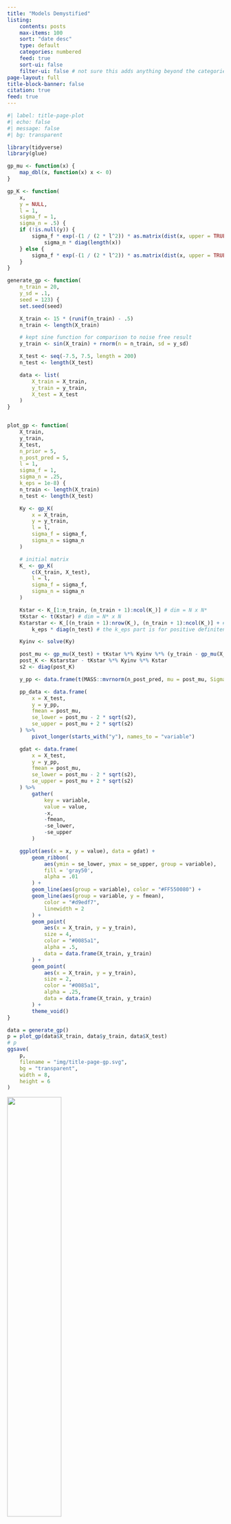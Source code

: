 ```yaml
---
title: "Models Demystified"
listing:
    contents: posts
    max-items: 100
    sort: "date desc"
    type: default
    categories: numbered
    feed: true
    sort-ui: false
    filter-ui: false # not sure this adds anything beyond the categories / search
page-layout: full
title-block-banner: false
citation: true
feed: true
---
```




```r
#| label: title-page-plot
#| echo: false
#| message: false
#| bg: transparent

library(tidyverse)
library(glue)

gp_mu <- function(x) {
    map_dbl(x, function(x) x <- 0)
}

gp_K <- function(
    x,
    y = NULL,
    l = 1,
    sigma_f = 1,
    sigma_n = .5) {
    if (!is.null(y)) {
        sigma_f * exp(-(1 / (2 * l^2)) * as.matrix(dist(x, upper = TRUE, diag = TRUE)^2)) +
            sigma_n * diag(length(x))
    } else {
        sigma_f * exp(-(1 / (2 * l^2)) * as.matrix(dist(x, upper = TRUE, diag = TRUE)^2))
    }
}

generate_gp <- function(
    n_train = 20,
    y_sd = .1,
    seed = 123) {
    set.seed(seed)

    X_train <- 15 * (runif(n_train) - .5)
    n_train <- length(X_train)

    # kept sine function for comparison to noise free result
    y_train <- sin(X_train) + rnorm(n = n_train, sd = y_sd)

    X_test <- seq(-7.5, 7.5, length = 200)
    n_test <- length(X_test)

    data <- list(
        X_train = X_train,
        y_train = y_train,
        X_test = X_test
    )
}


plot_gp <- function(
    X_train,
    y_train,
    X_test,
    n_prior = 5,
    n_post_pred = 5,
    l = 1,
    sigma_f = 1,
    sigma_n = .25,
    k_eps = 1e-8) {
    n_train <- length(X_train)
    n_test <- length(X_test)

    Ky <- gp_K(
        x = X_train,
        y = y_train,
        l = l,
        sigma_f = sigma_f,
        sigma_n = sigma_n
    )

    # initial matrix
    K_ <- gp_K(
        c(X_train, X_test),
        l = l,
        sigma_f = sigma_f,
        sigma_n = sigma_n
    )

    Kstar <- K_[1:n_train, (n_train + 1):ncol(K_)] # dim = N x N*
    tKstar <- t(Kstar) # dim = N* x N
    Kstarstar <- K_[(n_train + 1):nrow(K_), (n_train + 1):ncol(K_)] + # dim = N* x N*
        k_eps * diag(n_test) # the k_eps part is for positive definiteness

    Kyinv <- solve(Ky)

    post_mu <- gp_mu(X_test) + tKstar %*% Kyinv %*% (y_train - gp_mu(X_train))
    post_K <- Kstarstar - tKstar %*% Kyinv %*% Kstar
    s2 <- diag(post_K)

    y_pp <- data.frame(t(MASS::mvrnorm(n_post_pred, mu = post_mu, Sigma = post_K)))

    pp_data <- data.frame(
        x = X_test,
        y = y_pp,
        fmean = post_mu,
        se_lower = post_mu - 2 * sqrt(s2),
        se_upper = post_mu + 2 * sqrt(s2)
    ) %>%
        pivot_longer(starts_with("y"), names_to = "variable")

    gdat <- data.frame(
        x = X_test,
        y = y_pp,
        fmean = post_mu,
        se_lower = post_mu - 2 * sqrt(s2),
        se_upper = post_mu + 2 * sqrt(s2)
    ) %>%
        gather(
            key = variable,
            value = value,
            -x,
            -fmean,
            -se_lower,
            -se_upper
        )

    ggplot(aes(x = x, y = value), data = gdat) +
        geom_ribbon(
            aes(ymin = se_lower, ymax = se_upper, group = variable),
            fill = 'gray50',
            alpha = .01
        ) +
        geom_line(aes(group = variable), color = "#FF550080") +
        geom_line(aes(group = variable, y = fmean),
            color = "#d9edf7",
            linewidth = 2
        ) +
        geom_point(
            aes(x = X_train, y = y_train),
            size = 4,
            color = "#0085a1",
            alpha = .5,
            data = data.frame(X_train, y_train)
        ) +
        geom_point(
            aes(x = X_train, y = y_train),
            size = 2,
            color = "#0085a1",
            alpha = .25,
            data = data.frame(X_train, y_train)
        ) +
        theme_void()
}

data = generate_gp()
p = plot_gp(data$X_train, data$y_train, data$X_test)
# p
ggsave(
    p,
    filename = "img/title-page-gp.svg",
    bg = "transparent",
    width = 8,
    height = 6
)
```

![](img/title-page-gp.svg){width=50%}


<br>
